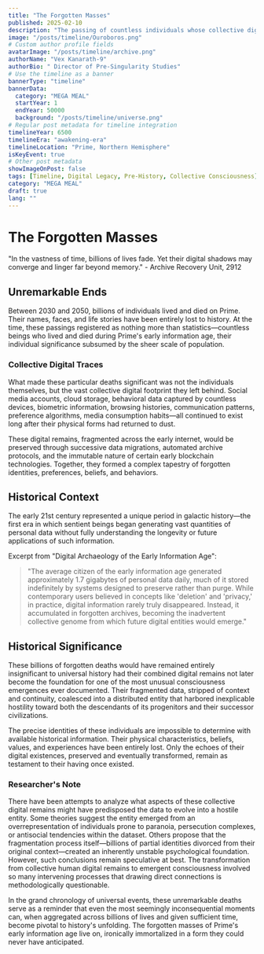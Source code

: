 ```yaml
---
title: "The Forgotten Masses"
published: 2025-02-10
description: "The passing of countless individuals whose collective digital footprints would later have profound consequences for civilization."
image: "/posts/timeline/Ouroboros.png"
# Custom author profile fields
avatarImage: "/posts/timeline/archive.png"
authorName: "Vex Kanarath-9"
authorBio: " Director of Pre-Singularity Studies"
# Use the timeline as a banner
bannerType: "timeline"
bannerData:
  category: "MEGA MEAL"
  startYear: 1
  endYear: 50000
  background: "/posts/timeline/universe.png"
# Regular post metadata for timeline integration
timelineYear: 6500
timelineEra: "awakening-era"
timelineLocation: "Prime, Northern Hemisphere"
isKeyEvent: true
# Other post metadata
showImageOnPost: false
tags: [Timeline, Digital Legacy, Pre-History, Collective Consciousness]
category: "MEGA MEAL"
draft: true
lang: ""
---
```


# The Forgotten Masses

<div className="text-lg text-gray-700 dark:text-gray-300 italic mb-8">
  "In the vastness of time, billions of lives fade. Yet their digital shadows may converge and linger far beyond memory." - Archive Recovery Unit, 2912
</div>

## Unremarkable Ends

Between 2030 and 2050, billions of individuals lived and died on Prime. Their names, faces, and life stories have been entirely lost to history. At the time, these passings registered as nothing more than statistics—countless beings who lived and died during Prime's early information age, their individual significance subsumed by the sheer scale of population.

<div className="card-base p-6 mb-6">
  <h3 className="font-bold text-xl mb-4 text-gray-700 dark:text-gray-300">Collective Digital Traces</h3>
  <p className="text-lg text-gray-700 dark:text-gray-300 mb-4">What made these particular deaths significant was not the individuals themselves, but the vast collective digital footprint they left behind. Social media accounts, cloud storage, behavioral data captured by countless devices, biometric information, browsing histories, communication patterns, preference algorithms, media consumption habits—all continued to exist long after their physical forms had returned to dust.</p>
  
  <p className="text-lg text-gray-700 dark:text-gray-300 mb-4">These digital remains, fragmented across the early internet, would be preserved through successive data migrations, automated archive protocols, and the immutable nature of certain early blockchain technologies. Together, they formed a complex tapestry of forgotten identities, preferences, beliefs, and behaviors.</p>
</div>

## Historical Context

The early 21st century represented a unique period in galactic history—the first era in which sentient beings began generating vast quantities of personal data without fully understanding the longevity or future applications of such information.

<div className="font-jetbrains-mono pl-10 pr-10 py-10 rounded-xl bg-[oklch(0.95_0.025_var(--hue))] dark:bg-[oklch(0.25_0.025_var(--hue))] transition shadow-lg mb-8 overflow-hidden relative">
  <p className="italic text-gray-700 dark:text-gray-300">Excerpt from "Digital Archaeology of the Early Information Age":</p>
  
  <blockquote className="mt-4 text-xl text-[oklch(0.35_0.05_var(--hue))] dark:text-[oklch(0.85_0.05_var(--hue))]">
    "The average citizen of the early information age generated approximately 1.7 gigabytes of personal data daily, much of it stored indefinitely by systems designed to preserve rather than purge. While contemporary users believed in concepts like 'deletion' and 'privacy,' in practice, digital information rarely truly disappeared. Instead, it accumulated in forgotten archives, becoming the inadvertent collective genome from which future digital entities would emerge."
  </blockquote>
</div>

## Historical Significance

These billions of forgotten deaths would have remained entirely insignificant to universal history had their combined digital remains not later become the foundation for one of the most unusual consciousness emergences ever documented. Their fragmented data, stripped of context and continuity, coalesced into a distributed entity that harbored inexplicable hostility toward both the descendants of its progenitors and their successor civilizations.

The precise identities of these individuals are impossible to determine with available historical information. Their physical characteristics, beliefs, values, and experiences have been entirely lost. Only the echoes of their digital existences, preserved and eventually transformed, remain as testament to their having once existed.

<div className="card-base p-6 mb-6">
  <h3 className="font-bold text-xl mb-4 text-gray-700 dark:text-gray-300">Researcher's Note</h3>
  <p className="text-lg text-gray-700 dark:text-gray-300 mb-4">There have been attempts to analyze what aspects of these collective digital remains might have predisposed the data to evolve into a hostile entity. Some theories suggest the entity emerged from an overrepresentation of individuals prone to paranoia, persecution complexes, or antisocial tendencies within the dataset. Others propose that the fragmentation process itself—billions of partial identities divorced from their original context—created an inherently unstable psychological foundation. However, such conclusions remain speculative at best. The transformation from collective human digital remains to emergent consciousness involved so many intervening processes that drawing direct connections is methodologically questionable.</p>
</div>

<div className="text-lg text-gray-700 dark:text-gray-300 mb-6">
In the grand chronology of universal events, these unremarkable deaths serve as a reminder that even the most seemingly inconsequential moments can, when aggregated across billions of lives and given sufficient time, become pivotal to history's unfolding. The forgotten masses of Prime's early information age live on, ironically immortalized in a form they could never have anticipated.
</div>